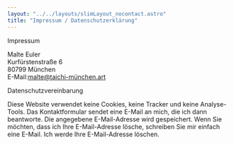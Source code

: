 ```yaml
---
layout: "../../layouts/slimLayout_nocontact.astro"
title: "Impressum / Datenschutzerklärung"
---
```


<CurvedHeadline tag="h2" type="slope" direction="L2R" offset="-35" class="top-[30px] sm:top-[100px]  fill-lazuli">Impressum</CurvedHeadline>

Malte Euler<br />
Kurfürstenstraße 6<br />
80799 München<br />
E-Mail:malte@taichi-münchen.art<br />

<CurvedHeadline tag="h2" type="smile" direction="R2L" offset="50" class="top-[0px] sm:top-[0px]  fill-lazuli">Datenschutzvereinbarung</CurvedHeadline>

Diese Website verwendet keine Cookies, keine Tracker und keine Analyse-Tools. Das Kontaktformular sendet eine E-Mail an mich, die ich dann beantworte. Die angegebene E-Mail-Adresse wird gespeichert. Wenn Sie möchten, dass ich Ihre E-Mail-Adresse lösche, schreiben Sie mir einfach eine E-Mail. Ich werde Ihre E-Mail-Adresse löschen.